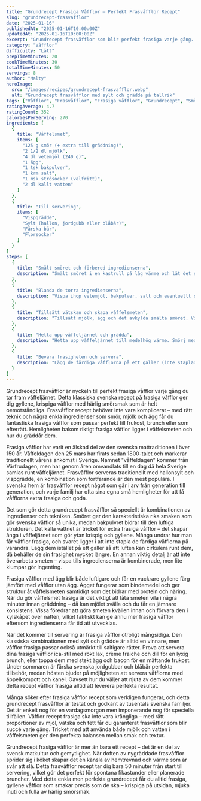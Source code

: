 ```yaml
---
title: "Grundrecept Frasiga Våfflor – Perfekt Frasvåfflor Recept"
slug: "grundrecept-frasvafflor"
date: "2025-01-16"
publishedAt: "2025-01-16T10:00:00Z"
updatedAt: "2025-01-16T10:00:00Z"
excerpt: "Grundrecept frasvåfflor som blir perfekt frasiga varje gång. Enkelt recept med smör, mjölk och ägg som ger gyllene frasiga våfflor till fika, brunch och fest."
category: "Våfflor"
difficulty: "Lätt"
prepTimeMinutes: 20
cookTimeMinutes: 30
totalTimeMinutes: 50
servings: 8
author: "Malty"
heroImage:
  src: "/images/recipes/grundrecept-frasvafflor.webp"
  alt: "Grundrecept frasvåfflor med sylt och grädde på tallrik"
tags: ["Våfflor", "Frasvåfflor", "Frasiga våfflor", "Grundrecept", "Smör", "Mjölk", "Ägg", "Fika", "Brunch", "Svenska våfflor"]
ratingAverage: 4.7
ratingCount: 352
caloriesPerServing: 270
ingredients: [
  {
    title: "Våffelsmet",
    items: [
      "125 g smör (+ extra till gräddning)",
      "2 1/2 dl mjölk",
      "4 dl vetemjöl (240 g)",
      "1 ägg",
      "1 tsk bakpulver",
      "1 krm salt",
      "1 msk strösocker (valfritt)",
      "2 dl kallt vatten"
    ]
  },
  {
    title: "Till servering",
    items: [
      "Vispgrädde",
      "Sylt (hallon, jordgubb eller blåbär)",
      "Färska bär",
      "Florsocker"
    ]
  }
]
steps: [
  {
    title: "Smält smöret och förbered ingredienserna",
    description: "Smält smöret i en kastrull på låg värme och låt det svalna något. Detta är viktigt för att inte koagulera ägget när det blandas i våffelsmeten."
  },
  {
    title: "Blanda de torra ingredienserna",
    description: "Vispa ihop vetemjöl, bakpulver, salt och eventuellt strösocker i en stor bunke. Se till att allt är väl blandat för jämn konsistens."
  },
  {
    title: "Tillsätt vätskan och skapa våffelsmeten",
    description: "Tillsätt mjölk, ägg och det avkylda smälta smöret. Vispa till en slät smet utan klumpar. Tillsätt sedan kallt vatten för extra frasighet och rör om försiktigt."
  },
  {
    title: "Hetta upp våffeljärnet och grädda",
    description: "Hetta upp våffeljärnet till medelhög värme. Smörj med lite smör före första våfflan. Häll i lagom mycket smet och grädda tills våfflorna är gyllene och frasiga, cirka 3-4 minuter per våffla."
  },
  {
    title: "Bevara frasigheten och servera",
    description: "Lägg de färdiga våfflorna på ett galler (inte staplade) så att de behåller sin frasighet. Servera varma med vispgrädde, sylt och färska bär för bästa smakupplevelse."
  }
]
---
```


Grundrecept frasvåfflor är nyckeln till perfekt frasiga våfflor varje gång du tar fram våffeljärnet. Detta klassiska svenska recept på frasiga våfflor ger dig gyllene, krispiga våfflor med härlig smörsmak som är helt oemotståndliga. Frasvåfflor recept behöver inte vara komplicerat – med rätt teknik och några enkla ingredienser som smör, mjölk och ägg får du fantastiska frasiga våfflor som passar perfekt till frukost, brunch eller som efterrätt. Hemligheten bakom riktigt frasiga våfflor ligger i våffelsmeten och hur du gräddår dem.

Frasiga våfflor har varit en älskad del av den svenska mattraditionen i över 150 år. Våffeldagen den 25 mars har firats sedan 1800-talet och markerar traditionellt vårens ankomst i Sverige. Namnet "våffeldagen" kommer från Vårfrudagen, men har genom åren omvandlats till en dag då hela Sverige samlas runt våffeljärnet. Frasvåfflor serveras traditionellt med hallonsylt och vispgrädde, en kombination som fortfarande är den mest populära. I svenska hem är frasvåfflor recept något som går i arv från generation till generation, och varje familj har ofta sina egna små hemligheter för att få våfflorna extra frasiga och goda.

Det som gör detta grundrecept frasvåfflor så speciellt är kombinationen av ingredienser och tekniken. Smöret ger den karakteristiska rika smaken som gör svenska våfflor så unika, medan bakpulvret bidrar till den luftiga strukturen. Det kalla vattnet är tricket för extra frasiga våfflor – det skapar ånga i våffeljärnet som gör ytan krispig och gyllene. Många undrar hur man får våfflor frasiga, och svaret ligger i att inte stapla de färdiga våfflorna på varandra. Lägg dem istället på ett galler så att luften kan cirkulera runt dem, då behåller de sin frasighet mycket längre. En annan viktig detalj är att inte överarbeta smeten – vispa tills ingredienserna är kombinerade, men lite klumpar gör ingenting.

Frasiga våfflor med ägg blir både luftigare och får en vackrare gyllene färg jämfört med våfflor utan ägg. Ägget fungerar som bindemedel och ger struktur åt våffelsmeten samtidigt som det bidrar med protein och näring. När du gör våffelsmet frasiga är det viktigt att låta smeten vila i några minuter innan gräddning – då kan mjölet svälla och du får en jämnare konsistens. Vissa föredrar att göra smeten kvällen innan och förvara den i kylskåpet över natten, vilket faktiskt kan ge ännu mer frasiga våfflor eftersom ingredienserna får tid att utvecklas.

När det kommer till servering är frasiga våfflor otroligt mångsidiga. Den klassiska kombinationen med sylt och grädde är alltid en vinnare, men våfflor frasiga passar också utmärkt till saltigare rätter. Prova att servera dina frasiga våfflor ica-stil med rökt lax, crème fraiche och dill för en lyxig brunch, eller toppa dem med stekt ägg och bacon för en mättande frukost. Under sommaren är färska svenska jordgubbar och blåbär perfekta tillbehör, medan hösten bjuder på möjligheten att servera våfflorna med äppelkompott och kanel. Oavsett hur du väljer att njuta av dem kommer detta recept våfflor frasiga alltid att leverera perfekta resultat.

Många söker efter frasiga våfflor recept som verkligen fungerar, och detta grundrecept frasvåfflor är testat och godkänt av tusentals svenska familjer. Det är enkelt nog för en vardagsmorgon men imponerande nog för speciella tillfällen. Våfflor recept frasiga ska inte vara krångliga – med rätt proportioner av mjöl, vätska och fett får du garanterat frasvåfflor som blir succé varje gång. Tricket med att använda både mjölk och vatten i våffelsmeten ger den perfekta balansen mellan smak och textur.

Grundrecept frasiga våfflor är mer än bara ett recept – det är en del av svensk matkultur och gemytlighet. När doften av nygräddade frasvåfflor sprider sig i köket skapar det en känsla av hemtrevnad och värme som är svår att slå. Detta frasvåfflor recept tar dig bara 50 minuter från start till servering, vilket gör det perfekt för spontana fikastunder eller planerade bruncher. Med detta enkla men perfekta grundrecept får du alltid frasiga, gyllene våfflor som smakar precis som de ska – krispiga på utsidan, mjuka inuti och fulla av härlig smörsmak.


